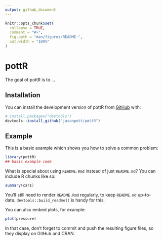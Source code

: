 ```yaml
---
output: github_document
---
```


<!-- README.md is generated from README.Rmd. Please edit that file -->

```r
knitr::opts_chunk$set(
  collapse = TRUE,
  comment = "#>",
  fig.path = "man/figures/README-",
  out.width = "100%"
)
```

# pottR

<!-- badges: start -->
<!-- badges: end -->

The goal of pottR is to ...

## Installation

You can install the development version of pottR from [GitHub](https://github.com/) with:

``` r
# install.packages("devtools")
devtools::install_github("jasonpott/pottR")
```

## Example

This is a basic example which shows you how to solve a common problem:

```r
library(pottR)
## basic example code
```

What is special about using `README.Rmd` instead of just `README.md`? You can include R chunks like so:

```r
summary(cars)
```

You'll still need to render `README.Rmd` regularly, to keep `README.md` up-to-date. `devtools::build_readme()` is handy for this.

You can also embed plots, for example:

```r
plot(pressure)
```

In that case, don't forget to commit and push the resulting figure files, so they display on GitHub and CRAN.
